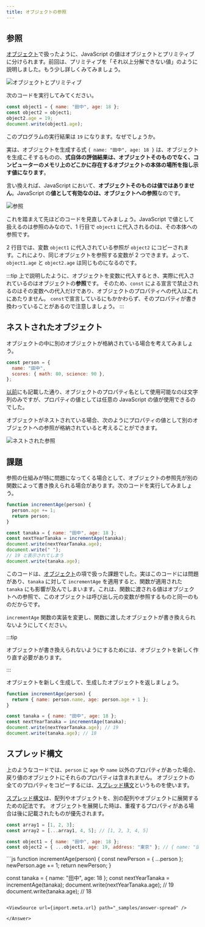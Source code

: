 ```yaml
---
title: オブジェクトの参照
---
```


## 参照

[オブジェクト](/docs/trial-session/object/)で扱ったように、JavaScript の値はオブジェクトとプリミティブに分けられます。前回は、プリミティブを「それ以上分解できない値」のように説明しました。もう少し詳しくみてみましょう。

![オブジェクトとプリミティブ](../../1-trial-session/11-object/value-types-with-object.drawio.svg)

次のコードを実行してみてください。

```javascript
const object1 = { name: "田中", age: 18 };
const object2 = object1;
object2.age = 19;
document.write(object1.age);
```

<ViewSource url={import.meta.url} path="_samples/reference" />

このプログラムの実行結果は `19` になります。なぜでしょうか。

実は、オブジェクトを生成する式 `{ name: "田中", age: 18 }` は、オブジェクトを生成こそするものの、**式自体の評価結果は、オブジェクトそのものでなく、コンピューターのメモリ上のどこかに存在するオブジェクトの本体の場所を指し示す値になります**。

言い換えれば、JavaScript において、**オブジェクトそのものは値ではありません**。JavaScript の**値として有効なのは、オブジェクトへの参照**なのです。

![参照](./reference.drawio.svg)

これを踏まえて先ほどのコードを見直してみましょう。JavaScript で値として扱えるのは参照のみなので、1 行目で `object1` に代入されるのは、その本体への参照です。

2 行目では、変数 `object1` に代入されている参照が `object2` にコピーされます。これにより、同じオブジェクトを参照する変数が 2 つできます。よって、`object1.age` と `object2.age` は同じものになるのです。

:::tip
上で説明したように、オブジェクトを変数に代入するとき、実際に代入されているのはオブジェクトの**参照**です。
そのため、`const` による宣言で禁止されるのはその変数への代入だけであり、オブジェクトのプロパティへの代入はこれにあたりません。
`const`で宣言しているにもかかわらず、そのプロパティが書き換わっていることがあるので注意しましょう。
:::

## ネストされたオブジェクト

オブジェクトの中に別のオブジェクトが格納されている場合を考えてみましょう。

```javascript
const person = {
  name: "田中",
  scores: { math: 80, science: 90 },
};
```

[以前](/docs/trial-session/object/)にも記載した通り、オブジェクトのプロパティ名として使用可能なのは文字列のみですが、プロパティの値としては任意の JavaScript の値が使用できるのでした。

オブジェクトがネストされている場合、次のようにプロパティの値として別のオブジェクトへの参照が格納されていると考えることができます。

![ネストされた参照](./nested-reference.drawio.svg)

## 課題

参照の仕組みが特に問題になってくる場合として、オブジェクトの参照先が別の関数によって書き換えられる場合があります。次のコードを実行してみましょう。

```javascript
function incrementAge(person) {
  person.age += 1;
  return person;
}

const tanaka = { name: "田中", age: 18 };
const nextYearTanaka = incrementAge(tanaka);
document.write(nextYearTanaka.age);
document.write(" ");
// 19 と表示されてしまう
document.write(tanaka.age);
```

<ViewSource url={import.meta.url} path="_samples/object-mutated-by-function" />

このコードは、[オブジェクト](/docs/trial-session/object/)の項で扱った課題でした。実はこのコードには問題があり、`tanaka` に対して `incrementAge` を適用すると、関数が適用された `tanaka` にも影響が及んでしまいます。これは、関数に渡される値はオブジェクトへの参照で、このオブジェクトは呼び出し元の変数が参照するものと同一のものだからです。

`incrementAge` 関数の実装を変更し、関数に渡したオブジェクトが書き換えられないようにしてください。

:::tip

オブジェクトが書き換えられないようにするためには、オブジェクトを新しく作り直す必要があります。

:::

<Answer>

オブジェクトを新しく生成して、生成したオブジェクトを返しましょう。

```javascript
function incrementAge(person) {
  return { name: person.name, age: person.age + 1 };
}

const tanaka = { name: "田中", age: 18 };
const nextYearTanaka = incrementAge(tanaka);
document.write(nextYearTanaka.age); // 19
document.write(tanaka.age); // 18
```

<ViewSource url={import.meta.url} path="_samples/answer" />

</Answer>

## スプレッド構文

上のようなコードでは、`person` に `age` や `name` 以外のプロパティがあった場合、戻り値のオブジェクトにそれらのプロパティは含まれません。
オブジェクトの全てのプロパティをコピーするには、[スプレッド構文](https://developer.mozilla.org/ja/docs/Web/JavaScript/Reference/Operators/Spread_syntax)というものを使います。

[スプレッド構文](https://developer.mozilla.org/ja/docs/Web/JavaScript/Reference/Operators/Spread_syntax)は、配列やオブジェクトを、別の配列やオブジェクトに展開するための記法です。
オブジェクトを展開した時は、重複するプロパティがある場合は後に記載されたものが優先されます。

```js
const array1 = [1, 2, 3];
const array2 = [...array1, 4, 5]; // [1, 2, 3, 4, 5]

const object1 = { name: "田中", age: 18 };
const object2 = { ...object1, age: 19, address: "東京" }; // { name: "田中", age: 19, address: "東京" }
```

<Answer title="スプレッド構文">
```js
function incrementAge(person) {
  const newPerson = { ...person };
  newPerson.age += 1;
  return newPerson;
}

const tanaka = { name: "田中", age: 18 };
const nextYearTanaka = incrementAge(tanaka);
document.write(nextYearTanaka.age); // 19
document.write(tanaka.age); // 18

```

<ViewSource url={import.meta.url} path="_samples/answer-spread" />

</Answer>
```

